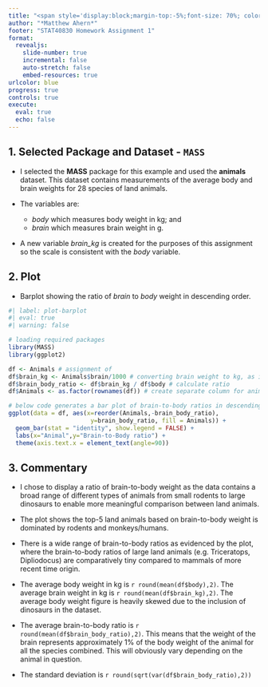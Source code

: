 ```yaml
---
title: "<span style='display:block;margin-top:-5%;font-size: 70%; color: #00427A;'>STAT40830<br> A quick analysis of brain and body weights for 28 species of land animals </span>"
author: "*Matthew Ahern*"
footer: "STAT40830 Homework Assignment 1" 
format:
  revealjs: 
    slide-number: true
    incremental: false
    auto-stretch: false
    embed-resources: true
urlcolor: blue
progress: true
controls: true
execute: 
  eval: true
  echo: false
---
```


## 1. Selected Package and Dataset - `MASS` {.small}

- I selected the **MASS** package for this example and used the **animals** dataset. This dataset contains measurements of the average body and brain weights for 28 species of land animals. 

- The variables are: 
  + *body* which measures body weight in kg; and 
  + *brain* which measures brain weight in g. 

- A new variable *brain_kg* is created for the purposes of this assignment so the scale is consistent with the *body* variable.

## 2. Plot {.smaller}

- Barplot showing the ratio of *brain* to *body* weight in descending order.
  
```r
#| label: plot-barplot
#| eval: true
#| warning: false

# loading required packages
library(MASS)
library(ggplot2)

df <- Animals # assignment of 
df$brain_kg <- Animals$brain/1000 # converting brain weight to kg, as it's measured in grams in the dataset
df$brain_body_ratio <- df$brain_kg / df$body # calculate ratio
df$Animals <- as.factor(rownames(df)) # create separate column for animal names and specify as a factor, which will be used later for plotting purposes

# below code generates a bar plot of brain-to-body ratios in descending order
ggplot(data = df, aes(x=reorder(Animals,-brain_body_ratio),
                       y=brain_body_ratio, fill = Animals)) +
  geom_bar(stat = "identity", show.legend = FALSE) +
  labs(x="Animal",y="Brain-to-Body ratio") +
  theme(axis.text.x = element_text(angle=90))
```

## 3. Commentary {.smaller}

- I chose to display a ratio of brain-to-body weight as the data contains a broad range of different types of animals from small rodents to large dinosaurs to enable more meaningful comparison between land animals.

- The plot shows the top-5 land animals based on brain-to-body weight is dominated by rodents and monkeys/humans. 

- There is a wide range of brain-to-body ratios as evidenced by the plot, where the brain-to-body ratios of large land animals (e.g. Triceratops, Dipliodocus) are comparatively tiny compared to mammals of more recent time origin.

- The average body weight in kg is `r round(mean(df$body),2)`. The average brain weight in kg is `r round(mean(df$brain_kg),2)`. The average body weight figure is heavily skewed due to the inclusion of dinosaurs in the dataset.

- The average brain-to-body ratio is `r round(mean(df$brain_body_ratio),2)`. This means that the weight of the brain represents approximately 1% of the body weight of the animal for all the species combined. This will obviously vary depending on the animal in question. 

- The standard deviation is `r round(sqrt(var(df$brain_body_ratio),2))`